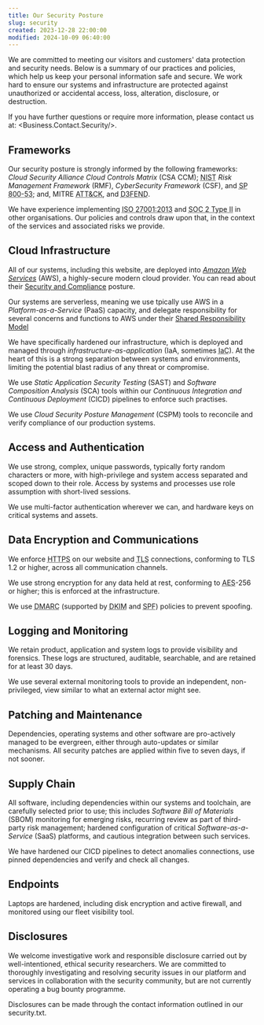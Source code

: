 ```yaml
---
title: Our Security Posture
slug: security
created: 2023-12-28 22:00:00
modified: 2024-10-09 06:40:00
---
```


We are committed to meeting our visitors and customers' data protection and security needs. Below is a summary of our practices and policies, which help us keep your personal information safe and secure. We work hard to ensure our systems and infrastructure are protected against unauthorized or accidental access, loss, alteration, disclosure, or destruction.

If you have further questions or require more information, please contact us at: <Business.Contact.Security/>.

## Frameworks

Our security posture is strongly informed by the following frameworks: <dfn id="csa" className="h-card">Cloud Security Alliance</dfn> <dfn id="ccm">Cloud Controls Matrix</dfn> (<abbr>CSA</abbr> <abbr>CCM</abbr>); <abbr title="National Institute of Standards and Technology (in US)" className="h-card">NIST</abbr> <dfn id="rmf">Risk Management Framework</dfn> (<abbr>RMF</abbr>), <dfn id="csf">CyberSecurity Framework</dfn> (<abbr>CSF</abbr>), and <abbr lang="en-US" title="Security and Privacy Controls for Information Systems and Organizations">SP 800-53</abbr>; and, MITRE <abbr title="Adversarial Tactics, Techniques, and Common Knowledge">ATT&CK</abbr>, and <abbr lang="en-US" title="Detection, Denial, and Disruption Framework Empowering Network Defense">D3FEND</abbr>.

We have experience implementing <abbr lang="en-US" title="International Organization for Standardization standard for Information Security, Cybersecurity and Privacy Protection">ISO 27001:2013</abbr> and <abbr lang="en-US" title="System and Organization Controls report on Trust Services Criteria">SOC 2 Type II</abbr> in other organisations. Our policies and controls draw upon that, in the context of the services and associated risks we provide.

## Cloud Infrastructure

All of our systems, including this website, are deployed into [<dfn id="aws" className="h-card">Amazon Web Services</dfn>](https://aws.amazon.com/) (<abbr>AWS</abbr>), a highly-secure modern cloud provider. You can read about their [Security and Compliance](https://aws.amazon.com/compliance/) posture.

Our systems are serverless, meaning we use tpically use AWS in a <dfn id="paas">Platform-as-a-Service</dfn> (<abbr>PaaS</abbr>) capacity, and delegate responsibility for several concerns and functions to AWS under their [Shared Responsibility Model](https://aws.amazon.com/compliance/shared-responsibility-model/)

We have specifically hardened our infrastructure, which is deployed and managed through <dfn id="iaa">infrastructure-as-application</dfn> (<abbr>IaA</abbr>, sometimes <abbr title="infrastructure-as-code">IaC</abbr>). At the heart of this is a strong separation between systems and environments, limiting the potential blast radius of any threat or compromise.

We use <dfn id="sast">Static Application Security Testing</dfn> (<abbr>SAST</abbr>) and <dfn id="sca">Software Composition Analysis</dfn> (<abbr>SCA</abbr>) tools within our <dfn id="cicd">Continuous Integration and Continuous Deployment</dfn> (<abbr>CICD</abbr>) pipelines to enforce such practises.

We use <dfn id="cspm">Cloud Security Posture Management</dfn> (<abbr>CSPM</abbr>) tools to reconcile and verify compliance of our production systems.

## Access and Authentication

We use strong, complex, unique passwords, typically forty random characters or more, with high-privilege and system access separated and scoped down to their role. Access by systems and processes use role assumption with short-lived sessions.

We use multi-factor authentication wherever we can, and hardware keys on critical systems and assets.

## Data Encryption and Communications

We enforce <abbr title="HyperText Transfer Protocol Secure">HTTPS</abbr> on our website and <abbr title="Transport Layer Security">TLS</abbr> connections, conforming to TLS 1.2 or higher, across all communication channels.

We use strong encryption for any data held at rest, conforming to <abbr title="Advanced Encryption Standard">AES</abbr>-256 or higher; this is enforced at the infrastructure.

We use <abbr title="Domain-based Message Authentication, Reporting and Conformance">DMARC</abbr> (supported by <abbr title="Domain Keys Identified eMail">DKIM</abbr> and <abbr title="Sender Policy Framework">SPF</abbr>) policies to prevent spoofing.

## Logging and Monitoring

We retain product, application and system logs to provide visibility and forensics. These logs are structured, auditable, searchable, and are retained for at least 30 days.

We use several external monitoring tools to provide an independent, non-privileged, view similar to what an external actor might see.

## Patching and Maintenance

Dependencies, operating systems and other software are pro-actively managed to be evergreen, either through auto-updates or similar mechanisms. All security patches are applied within five to seven days, if not sooner.

## Supply Chain

All software, including dependencies within our systems and toolchain, are carefully selected prior to use; this includes <dfn id="sbom">Software Bill of Materials</dfn> (<abbr>SBOM</abbr>) monitoring for emerging risks, recurring review as part of third-party risk management; hardened configuration of critical <dfn id="saas">Software-as-a-Service</dfn> (<abbr>SaaS</abbr>) platforms, and cautious integration between such services.

We have hardened our CICD pipelines to detect anomalies connections, use pinned dependencies and verify and check all changes.

## Endpoints

Laptops are hardened, including disk encryption and active firewall, and monitored using our fleet visibility tool.

## Disclosures

We welcome investigative work and responsible disclosure carried out by well-intentioned, ethical security researchers. We are committed to thoroughly investigating and resolving security issues in our platform and services in collaboration with the security community, but are not currently operating a bug bounty programme.

Disclosures can be made through the contact information outlined in our <Link to="/.well-known/security.txt">security.txt</Link>.
